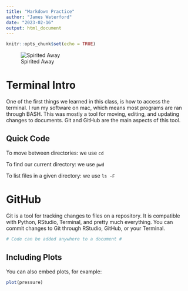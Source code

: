 ```yaml
---
title: "Markdown Practice"
author: "James Waterford"
date: "2023-02-16"
output: html_document
---
```


```r
knitr::opts_chunk$set(echo = TRUE)
```

![Spirited Away](https://ychef.files.bbci.co.uk/1280x720/p09f3lcg.webp)

Terminal Intro
===============

One of the first things we learned in this class, is how to access the terminal. I run my software on mac, which means most programs are ran through BASH.
This was mostly a tool for moving, editing, and updating changes to documents. Git and GitHub are the main aspects of this tool.


Quick Code
----------

To move between directories: we use `cd` 

To find our current directory: we use `pwd`

To list files in a given directory: we use `ls -F`


GitHub
=======

Git is a tool for tracking changes to files on a repository. It is compatible with Python, RStudio, Terminal, and pretty much everything. You can commit changes to Git through RStudio, GitHub, or your Terminal.


```r
# Code can be added anywhere to a document #
```

## Including Plots

You can also embed plots, for example:

```r
plot(pressure)
```
